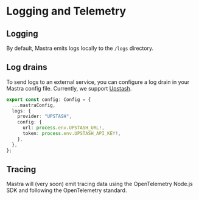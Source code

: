 # Logging and Telemetry

## Logging

By default, Mastra emits logs locally to the `/logs` directory.

## Log drains

To send logs to an external service, you can configure a log drain in your Mastra config file. Currently, we support [Upstash](https://upstash.com/).

```ts filename="mastra.config.ts" showLineNumbers copy
export const config: Config = {
  ...mastraConfig,
  logs: {
    provider: "UPSTASH",
    config: {
      url: process.env.UPSTASH_URL!,
      token: process.env.UPSTASH_API_KEY!,
    },
  },
};
```

## Tracing

Mastra will (very soon) emit tracing data using the OpenTelemetry Node.js SDK and following the OpenTelemetry standard.
